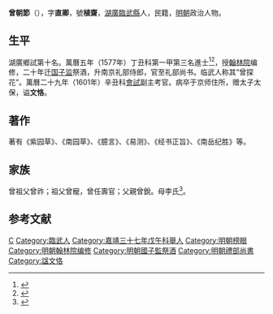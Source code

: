 {{明清人物信息框
| 姓名 = 曾朝節
| 原名 =
| 圖片名稱= 
| 圖片大小 =
| 圖片說明 = 
| 最高職務 = 禮部尚書
| 國家 = 大明 
| 爵位 =
| 籍貫 = 湖廣衡州府桂陽州臨武縣
| 族裔 = 
| 旗籍 = 
| 字號 = 字直卿，號植齋
| 諡號 =
| 出生日期 = 嘉靖十三年（1534年）七月二十二日
| 出生地點 =
| 逝世日期 = 萬曆四十二年（1604年）正月十日
| 逝世地點 =
| 墓葬 =
| 配偶 = 元配黄氏，继配刘氏
| 親屬 = （嗣子）曾廷栋（弟曾朝符子）
| 出身 =
* 嘉靖三十七年戊午科舉人
* 萬曆五年丁丑科進士及第
| 經歷 =
| 著作 =  《太學古本》一卷、《易測》十卷、《臆言》八卷、《紫园草》二十卷
}}
'''曾朝節'''（{{bd|1534年||1604年|catIdx=Z曾}}），字'''直卿'''，號'''植齋'''，[[湖廣|湖廣]][[臨武縣|臨武縣]]人，民籍，[[明朝|明朝]]政治人物。

== 生平 ==
湖廣鄉試第十名。萬曆五年（1577年）丁丑科第一甲第三名進士<ref>{{Cite book|title=《皇明贡举考》卷五|last=（明）[[张朝瑞|张朝瑞]]|first=|publisher=《续修四库全书》史部第828册|year=|isbn=|location=|pages=}}</ref><ref>{{Cite book|title=贡举志五种 上|last=鲁小俊，江俊伟著|first=|publisher=武汉：武汉大学出版社|year=2009|isbn=978-7-307-07043-1|location=|pages=}}</ref>，授[[翰林院|翰林院]]编修，二十年迁[[国子监|国子监]]祭酒，升南京礼部侍郎，官至礼部尚书。临武人称其“曾探花”。萬曆二十九年（1601年）辛丑科[[會試|會試]]副主考官。病卒于京师住所，赠太子太保，谥'''文恪'''。

==著作==
著有《紫园草》、《南园草》、《臆言》、《易测》、《经书正旨》、《南岳纪胜》等。

== 家族 ==
曾祖父曾祚；祖父曾寵，曾任壽官；父親曾銳。母李氏<ref>{{Cite book|title=天一阁藏明代科举录选刊 登科录 点校本|last=龚延明主编|first=|publisher=宁波出版社|year=2016|isbn=978-7-5526-2320-8|location=宁波|pages=|quote=《天一閣藏明代科舉錄選刊.登科錄》之《萬曆五年丁丑科登科錄》}}</ref>。

==参考文献==
{{reflist}}

{{萬曆五年丁丑科殿試金榜}}

{{Authority control}}

{{DEFAULTSORT:Zeng}}
[[Category:曾姓|C]]
[[Category:臨武人|Category:臨武人]]
[[Category:嘉靖三十七年戊午科舉人|Category:嘉靖三十七年戊午科舉人]]
[[Category:明朝榜眼|Category:明朝榜眼]]
[[Category:明朝翰林院编修|Category:明朝翰林院编修]]
[[Category:明朝國子監祭酒|Category:明朝國子監祭酒]]
[[Category:明朝禮部尚書|Category:明朝禮部尚書]]
[[Category:諡文恪|Category:諡文恪]]